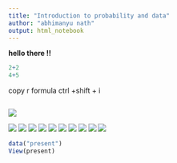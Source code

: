 ```yaml
---
title: "Introduction to probability and data"
author: "abhimanyu nath"
output: html_notebook
---
```


**hello there !!**


```r
2+2 
4+5
```
copy r formula ctrl +shift + i
```r

```

![](images/1.png)

![](images/2.png)
![](images/3.png)
![](images/4.png)
![](images/5.png)
![](images/6.png)
![](images/7.png)
![](images/8.png)
![](images/9.png)
![](images/10.png)
![](images/11.png)

```r
data("present")
View(present)
```


